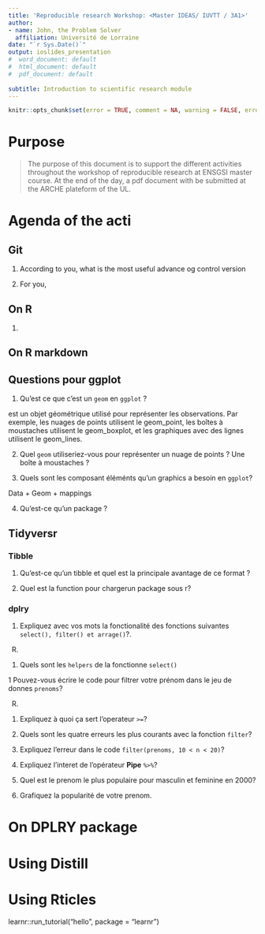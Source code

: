```yaml
---
title: 'Reproducible research Workshop: <Master IDEAS/ IUVTT / 3A1>'
author:
- name: John, the Problem Solver
  affiliation: Université de Lorraine
date: "`r Sys.Date()`"
output: ioslides_presentation
#  word_document: default
#  html_document: default
#  pdf_document: default
   
subtitle: Introduction to scientific research module
---
```

```r
knitr::opts_chunk$set(error = TRUE, comment = NA, warning = FALSE, errors = FALSE, message = FALSE, tidy = FALSE, cache = FALSE)
```


# Purpose 

> The purpose of this document is to support the different activities throughout the workshop of reproducible research at ENSGSI master course. 
At the end of the day, a pdf document with be submitted at the ARCHE plateform of the UL.




# Agenda of the acti



## Git

1. According to you, what is the most useful advance og control version

2. For you,


## On R

1.

## On R markdown


## Questions pour ggplot

1. Qu'est ce que c'est un `geom` en `ggplot` ?

est un objet géométrique utilisé pour représenter les observations. Par exemple, les nuages de points utilisent le geom_point, les boîtes à moustaches utilisent le geom_boxplot, et les graphiques avec des lignes utilisent le geom_lines.


2. Quel `geom` utiliseriez-vous pour représenter un nuage de points ? Une boîte à moustaches ?

3. Quels sont les composant éléménts qu'un graphics a besoin en `ggplot`?

Data + Geom + mappings


4. Qu’est-ce qu’un package ?


## Tidyversr

### Tibble

1. Qu’est-ce qu’un tibble et quel est la principale avantage de ce format ?

2. Quel est la function pour chargerun package sous r?


### dplry

1.  Expliquez avec vos mots la fonctionalité des fonctions suivantes `select(), filter() et arrage()`?. 

R. 

1. Quels sont les `helpers` de la fonctionne `select()`

1 Pouvez-vous écrire le code pour filtrer votre prénom dans le jeu de donnes `prenoms`?

R.

1. Expliquez à quoi ça sert l'operateur `>=`?

1. Quels sont les quatre erreurs les plus courants avec la fonction `filter`?

1. Expliquez l'erreur dans le code `filter(prenoms, 10 < n < 20)`?


1. Expliquez l'interet de l'opérateur **Pipe** `%>%`?

1. Quel est le prenom le plus populaire pour masculin et feminine en 2000?

1. Grafiquez la popularité de votre prenom.


# On DPLRY package



# Using Distill


# Using Rticles



learnr::run_tutorial("hello", package = "learnr")
